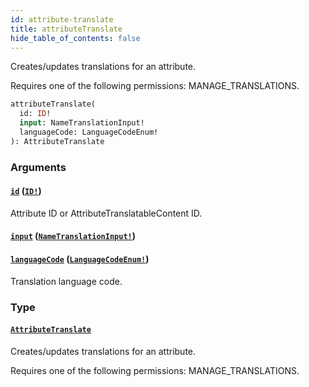 ```yaml
---
id: attribute-translate
title: attributeTranslate
hide_table_of_contents: false
---
```


Creates/updates translations for an attribute.

Requires one of the following permissions: MANAGE_TRANSLATIONS.

```graphql
attributeTranslate(
  id: ID!
  input: NameTranslationInput!
  languageCode: LanguageCodeEnum!
): AttributeTranslate
```

### Arguments

#### [`id`](#) ([`ID!`](../../../developer/api-reference/scalars/id))

Attribute ID or AttributeTranslatableContent ID.

#### [`input`](#) ([`NameTranslationInput!`](../../../developer/api-reference/inputs/name-translation-input))

#### [`languageCode`](#) ([`LanguageCodeEnum!`](../../../developer/api-reference/enums/language-code-enum))

Translation language code.

### Type

#### [`AttributeTranslate`](../../../developer/api-reference/objects/attribute-translate)

Creates/updates translations for an attribute.

Requires one of the following permissions: MANAGE_TRANSLATIONS.
